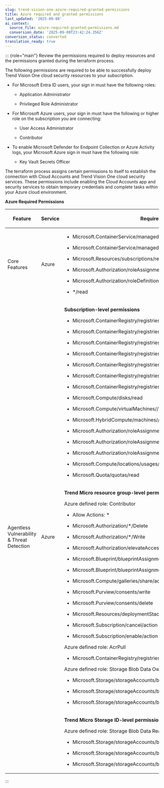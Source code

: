 ```yaml
---
slug: trend-vision-one-azure-required-granted-permissions
title: Azure required and granted permissions
last_updated: '2025-09-08'
ai_context:
  source_file: azure-required-granted-permissions.md
  conversion_date: '2025-09-08T23:42:24.356Z'
conversion_status: converted
translation_ready: true
---
```


::: {role="main"}
Review the permissions required to deploy resources and the permissions granted during the terraform process.

The following permissions are required to be able to successfully deploy Trend Vision One cloud security resources to your subscription.

- For Microsoft Entra ID users, your sign in must have the following roles:

  - Application Administrator

  - Privileged Role Administrator

- For Microsoft Azure users, your sign in must have the following or higher role on the subscription you are connecting:

  - User Access Administrator

  - Contributor

- To enable Microsoft Defender for Endpoint Collection or Azure Activity logs, your Microsoft Azure sign in must have the following role:

  - Key Vault Secrets Officer

The terraform process assigns certain permissions to itself to establish the connection with Cloud Accounts and Trend Vision One cloud security services. These permissions include enabling the Cloud Accounts app and security services to obtain temporary credentials and complete tasks within your Azure cloud environment.

**Azure Required Permissions**

<table>
<thead>
<tr>
<th><p>Feature</p></th>
<th><p>Service</p></th>
<th><p>Required Permissions</p></th>
</tr>
</thead>
<tbody>
<tr>
<td><p>Core Features</p></td>
<td><p>Azure</p></td>
<td><ul>
<li><p>Microsoft.ContainerService/managedClusters/listClusterUserCredential/action</p></li>
<li><p>Microsoft.ContainerService/managedClusters/read</p></li>
<li><p>Microsoft.Resources/subscriptions/resourceGroups/read</p></li>
<li><p>Microsoft.Authorization/roleAssignments/read</p></li>
<li><p>Microsoft.Authorization/roleDefinitions/read</p></li>
<li><p>*/read</p></li>
</ul></td>
</tr>
<tr>
<td rowspan="3"><p>Agentless Vulnerability &amp; Threat Detection</p></td>
<td rowspan="3"><p>Azure</p></td>
<td><p><strong>Subscription-level permissions</strong></p>
<ul>
<li><p>Microsoft.ContainerRegistry/registries/generateCredentials/action</p></li>
<li><p>Microsoft.ContainerRegistry/registries/read</p></li>
<li><p>Microsoft.ContainerRegistry/registries/pull/read</p></li>
<li><p>Microsoft.ContainerRegistry/registries/tokens/write</p></li>
<li><p>Microsoft.ContainerRegistry/registries/tokens/operationStatuses/read</p></li>
<li><p>Microsoft.ContainerRegistry/registries/scopeMaps/read</p></li>
<li><p>Microsoft.ContainerRegistry/registries/tokens/read</p></li>
<li><p>Microsoft.Compute/disks/read</p></li>
<li><p>Microsoft.Compute/virtualMachines//read</p></li>
<li><p>Microsoft.HybridCompute/machines//read</p></li>
<li><p>Microsoft.Authorization/roleAssignments/write</p></li>
<li><p>Microsoft.Authorization/roleAssignments/delete</p></li>
<li><p>Microsoft.Authorization/roleAssignments/read</p></li>
<li><p>Microsoft.Compute/locations/usages/read</p></li>
<li><p>Microsoft.Quota/quotas/read</p></li>
</ul></td>
</tr>
<tr>
<td><p><strong>Trend Micro resource group-level permissions</strong></p>
<p>Azure defined role: Contributor</p>
<ul>
<li><p>Allow Actions: *</p></li>
<li><p>Microsoft.Authorization/*/Delete</p></li>
<li><p>Microsoft.Authorization/*/Write</p></li>
<li><p>Microsoft.Authorization/elevateAccess/Action</p></li>
<li><p>Microsoft.Blueprint/blueprintAssignments/write</p></li>
<li><p>Microsoft.Blueprint/blueprintAssignments/delete</p></li>
<li><p>Microsoft.Compute/galleries/share/action</p></li>
<li><p>Microsoft.Purview/consents/write</p></li>
<li><p>Microsoft.Purview/consents/delete</p></li>
<li><p>Microsoft.Resources/deploymentStacks/manageDenySetting/action</p></li>
<li><p>Microsoft.Subscription/cancel/action</p></li>
<li><p>Microsoft.Subscription/enable/action</p></li>
</ul>
<p>Azure defined role: AcrPull</p>
<ul>
<li><p>Microsoft.ContainerRegistry/registries/pull/read</p></li>
</ul>
<p>Azure defined role: Storage Blob Data Owner</p>
<ul>
<li><p>Microsoft.Storage/storageAccounts/blobServices/containers/*</p></li>
<li><p>Microsoft.Storage/storageAccounts/blobServices/generateUserDelegationKey/action</p></li>
<li><p>Microsoft.Storage/storageAccounts/blobServices/containers/blobs/*</p></li>
</ul></td>
</tr>
<tr>
<td><p><strong>Trend Micro Storage ID-level permissions</strong></p>
<p>Azure defined role: Storage Blob Data Reader</p>
<ul>
<li><p>Microsoft.Storage/storageAccounts/blobServices/containers/read</p></li>
<li><p>Microsoft.Storage/storageAccounts/blobServices/generateUserDelegationKey/action</p></li>
<li><p>Microsoft.Storage/storageAccounts/blobServices/containers/blobs/read</p></li>
</ul></td>
</tr>
</tbody>
</table>
:::
